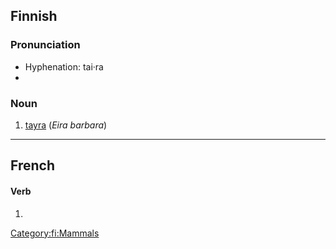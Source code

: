 ==Finnish==

===Pronunciation===
* Hyphenation: tai·ra
* {{IPA|/ˈt̪ɑirɑ/|lang=fi}}

===Noun===
{{fi-noun|tair|type=kala}}

# [[tayra]] (''Eira barbara'')

[[Category:fi:Mammals]]

----
==French==

====Verb====
{{fr-verb-form}}

# {{form of|Third-person singular indicative future form|taire|lang=French}}